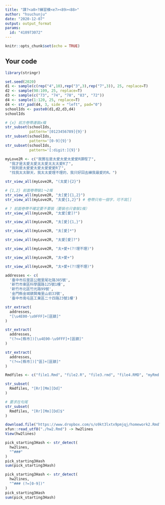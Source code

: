 ---
title: "課?<a0>?練習模<e7><89><88>"
author: "hsuchunju"
date: "2020-12-07"
output: output_format
params:
  id: "410973072"
---

```{r setup, include=FALSE}
knitr::opts_chunk$set(echo = TRUE)
```

## Your code

```{r}
library(stringr)
```


```{r}
set.seed(2020)
d1 <- sample(c(rep("4",10),rep("3",3),rep("7",3)), 25, replace=T)
d2 <- sample(98:109, 25, replace=T)
d3 <- sample(c("73", "74", "78", "83", "72"))
d4 <- sample(1:120, 25, replace=T)
d4 <- str_pad(d4, 3, side = "left", pad="0")
schoolIds <- paste0(d1,d2,d3,d4)
schoolIds
```

```{r}
# {x} 前方卷帶連裝x條
str_subset(schoolIds,
           pattern='[0123456789]{9}')
str_subset(schoolIds,
           pattern='[0-9]{9}')
str_subset(schoolIds,
           pattern='[:digit:]{9}')
```

```{r}
myLove2R <- c("我實在是太愛太愛太愛愛R課程了",
  "我才是太愛太愛太太愛太太太愛R了",
  "我則是太愛愛太愛太愛愛愛R了",
  "找我太太聊天，我太太愛理不理的，我只好回去練我最愛的R。")
```

```{r}
str_view_all(myLove2R, "(太愛){2}")
```

```{r}
# {1,2} 前面卷帶裝1～2條 
str_view_all(myLove2R, "太[愛]{1,2}")
str_view_all(myLove2R, "太愛{1,2}") # 卷帶只有一個字，可不寫[]

# ? 前面卷帶不確定要不要裝（要裝也只會裝1條）
str_view_all(myLove2R, "太愛[愛]?")
```

```{r}
str_view_all(myLove2R, "太[愛]{1,}")
```

```{r}
str_view_all(myLove2R, "太[愛]*")
```

```{r}
str_view_all(myLove2R, "太愛[愛]?")
```

```{r}
str_view_all(myLove2R, "太+愛+(?!理不理)")
```

```{r}
str_view_all(myLove2R, "太+愛+")
```

```{r}
str_view_all(myLove2R, "太+愛+(?!理不理)")
```

```{r}
addresses <- c(
  '臺中市后里區公館里尾社路385號',
  '新竹市東區科學園路125號1樓',
  '新竹市北區竹光路99號',
  '金門縣金城鎮賢庵里山前33號',
  '臺中市南屯區工業區二十四路23號1樓')
```

```{r}
str_extract(
  addresses,
  "[\u4E00-\u9FFF]+[區鎮]"
)
```

```{r}
str_extract(
  addresses,
  "(?<=[縣市])[\u4E00-\u9FFF]+[區鎮]"
)
```

```{r}
str_extract(
  addresses,
  "(?<=[縣市])[^區]+[區鎮]"
)
```

```{r}
Rmdfiles <- c("file1.Rmd", "file2.R", "file3.rmd", "file4.RMD", "myRmd.R")
```

```{r}
str_subset(
  Rmdfiles, "[Rr][Mm][Dd]"
)

# 要求在句尾
str_subset(
  Rmdfiles, "[Rr][Mm][Dd]$"
)
```

```{r}
download.file("https://www.dropbox.com/s/o9kt3lxtx9pmjqj/homework2.Rmd?dl=1", destfile = "./hw2.Rmd", mode="wb")
xfun::read_utf8("./hw2.Rmd") -> hw2lines
View(hw2lines)
```

```{r}
pick_starting3Hash <- str_detect(
  hw2lines,
  "^###"
)
pick_starting3Hash
sum(pick_starting3Hash)
```

```{r}
pick_starting3Hash <- str_detect(
  hw2lines,
  "^### (?=[0-9])"
)
pick_starting3Hash
sum(pick_starting3Hash)
```

